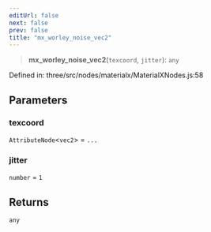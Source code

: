 ```yaml
---
editUrl: false
next: false
prev: false
title: "mx_worley_noise_vec2"
---
```


> **mx\_worley\_noise\_vec2**(`texcoord`, `jitter`): `any`

Defined in: three/src/nodes/materialx/MaterialXNodes.js:58

## Parameters

### texcoord

`AttributeNode`\<`vec2`\> = `...`

### jitter

`number` = `1`

## Returns

`any`
